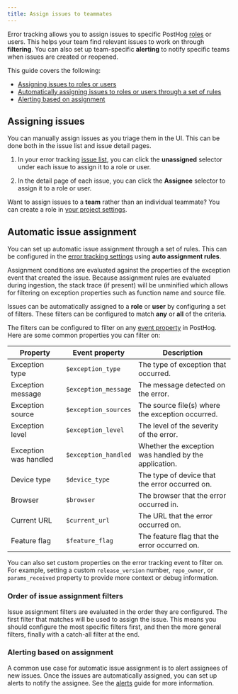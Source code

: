 ```yaml
---
title: Assign issues to teammates
---
```


Error tracking allows you to assign issues to specific PostHog [roles](https://app.posthog.com/settings/organization-roles) or users. This helps your team find relevant issues to work on through **filtering**. You can also set up team-specific **alerting** to notify specific teams when issues are created or reopened.

This guide covers the following:
- [Assigning issues to roles or users](#assigning-issues)
- [Automatically assigning issues to roles or users through a set of rules](#automatic-issue-assignment)
- [Alerting based on assignment](#alerting-based-on-assignment)

## Assigning issues

You can manually assign issues as you triage them in the UI. This can be done both in the issue list and issue detail pages.

<ProductScreenshot
    imageLight="https://res.cloudinary.com/dmukukwp6/image/upload/assignment_ui_light_109b2bf454.png"
    imageDark="https://res.cloudinary.com/dmukukwp6/image/upload/assignment_ui_dark_4682b2ac80.png"
    alt="Error tracking assignment UI"
    classes="rounded"
/>

1. In your error tracking [issue list](https://app.posthog.com/error_tracking), you can click the **unassigned** selector under each issue to assign it to a role or user.

2. In the detail page of each issue, you can click the **Assignee** selector to assign it to a role or user.

Want to assign issues to a **team** rather than an individual teammate? You can create a role in [your project settings](https://app.posthog.com/settings/organization-roles).

<ProductScreenshot
  imageLight="https://res.cloudinary.com/dmukukwp6/image/upload/roles_light_6c7ea17be9.png"
  imageDark="https://res.cloudinary.com/dmukukwp6/image/upload/roles_dark_f721b94577.png"
  alt="Error tracking role assignees"
  classes="rounded"
/>

## Automatic issue assignment

You can set up automatic issue assignment through a set of rules. This can be configured in the [error tracking settings](https://app.posthog.com/error_tracking/configuration?tab=error-tracking-auto-assignment#selectedSetting=error-tracking-auto-assignment) using **auto assignment rules**.

<ProductScreenshot
  imageLight="https://res.cloudinary.com/dmukukwp6/image/upload/assignment_rules_light_1cf9a2437a.png"
  imageDark="https://res.cloudinary.com/dmukukwp6/image/upload/assignment_rules_dark_11e0830b0c.png"
  alt="Error tracking auto assignment rules"
  classes="rounded"
/>

Assignment conditions are evaluated against the properties of the exception event that created the issue. Because assignment rules are evaluated during ingestion, the stack trace (if present) will be unminified which allows for filtering on exception properties such as function name and source file.

Issues can be automatically assigned to a **role** or **user** by configuring a set of filters. These filters can be configured to match **any** or **all** of the criteria.

The filters can be configured to filter on any [event property](/docs/data/events) in PostHog. Here are some common properties you can filter on:

| Property | Event property | Description |
| --- | --- | --- |
| Exception type | `$exception_type` | The type of exception that occurred. |
| Exception message | `$exception_message` | The message detected on the error. |
| Exception source | `$exception_sources` | The source file(s) where the exception occurred. |
| Exception level | `$exception_level` | The level of the severity of the error. |
| Exception was handled | `$exception_handled` | Whether the exception was handled by the application. |
| Device type | `$device_type` | The type of device that the error occurred on. |
| Browser | `$browser` | The browser that the error occurred in. |
| Current URL | `$current_url` | The URL that the error occurred on. |
| Feature flag | `$feature_flag` | The feature flag that the error occurred on. |

You can also set custom properties on the error tracking event to filter on. For example, setting a custom `release_version` number, `repo_owner`, or `params_received` property to provide more context or debug information.

### Order of issue assignment filters

Issue assignment filters are evaluated in the order they are configured. The first filter that matches will be used to assign the issue. This means you should configure the most specific filters first, and then the more general filters, finally with a catch-all filter at the end.

### Alerting based on assignment 

A common use case for automatic issue assignment is to alert assignees of new issues. Once the issues are automatically assigned, you can set up alerts to notify the assignee. See the [alerts](/docs/error-tracking/alerts) guide for more information.